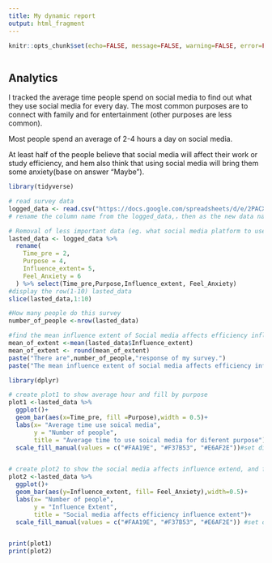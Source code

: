```yaml
---
title: My dynamic report
output: html_fragment
---
```


```r
knitr::opts_chunk$set(echo=FALSE, message=FALSE, warning=FALSE, error=FALSE)

```

```css

```

## Analytics


I tracked the average time people spend on social media to find out what they use social media for every day. The most common purposes are to connect with family and for entertainment (other purposes are less common).

Most people spend an average of 2-4 hours a day on social media.

At least half of the people believe that social media will affect their work or study efficiency, and hem also think that using social media will bring them some anxiety(base on answer "Maybe").


```r
library(tidyverse)

# read survey data 
logged_data <- read.csv("https://docs.google.com/spreadsheets/d/e/2PACX-1vTRuypbm1M7F0p_TK4NNSgGOc8DIQepCtZXYoUTb5G3SdFiU9iEQ95H5D1y6zFxd7Y8Et_h99VUCeCT/pub?output=csv")
# rename the column name from the logged_data,，then as the new data name is lasted_data

# Removal of less important data (eg. what social media platform to use)
lasted_data <- logged_data %>%
  rename(
    Time_pre = 2,
    Purpose = 4,
    Influence_extent= 5,
    Feel_Anxiety = 6
  ) %>% select(Time_pre,Purpose,Influence_extent, Feel_Anxiety)
#display the row(1-10) lasted_data
slice(lasted_data,1:10)

#How many people do this survey
number_of_people <-nrow(lasted_data)

#find the mean influence extent of Social media affects efficiency influence extent
mean_of_extent <-mean(lasted_data$Influence_extent)
mean_of_extent <- round(mean_of_extent)
paste("There are",number_of_people,"response of my survey.")
paste("The mean influence extent of social media affects efficiency influenc extent is ",mean_of_extent)

```


```r
library(dplyr)

# create plot1 to show average hour and fill by purpose
plot1 <-lasted_data %>%
  ggplot()+
  geom_bar(aes(x=Time_pre, fill =Purpose),width = 0.5)+
  labs(x= "Average time use soical media",
       y = "Number of people",
       title = "Average time to use soical media for diferent purpose")+
  scale_fill_manual(values = c("#FAA19E", "#F37B53", "#E6AF2E"))#set different color


# create plot2 to show the social media affects influence extend, and fill by Feel_Anxiety
plot2 <-lasted_data %>%
  ggplot()+
  geom_bar(aes(y=Influence_extent, fill= Feel_Anxiety),width=0.5)+
  labs(x= "Number of people",
       y = "Influence Extent",
       title = "Social media affects efficiency influence extent")+
  scale_fill_manual(values = c("#FAA19E", "#F37B53", "#E6AF2E")) #set different color 


print(plot1)
print(plot2)

```


